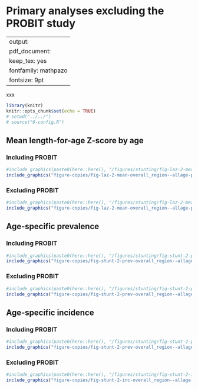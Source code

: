 # Primary analyses excluding the PROBIT study {#exclude-PROBIT}

---
output:
  pdf_document:
    keep_tex: yes
fontfamily: mathpazo
fontsize: 9pt
---

\raggedright

xxx

```r
library(knitr)
knitr::opts_chunk$set(echo = TRUE)
# setwd("../../")
# source("0-config.R")

```

<!-- ##################################################################################### -->
## Mean length-for-age Z-score by age

### Including PROBIT
```r
#include_graphics(paste0(here::here(), "/figures/stunting/fig-laz-2-mean-overall_region--allage-primary.png"))
include_graphics("figure-copies/fig-laz-2-mean-overall_region--allage-primary.png")
```

### Excluding PROBIT
```r
#include_graphics(paste0(here::here(), "/figures/stunting/fig-laz-2-mean-overall_region--allage-primary_no_probit.png"))
include_graphics("figure-copies/fig-laz-2-mean-overall_region--allage-primary_no_probit.png")
```


<!-- ##################################################################################### -->
## Age-specific prevalence

### Including PROBIT
```r
#include_graphics(paste0(here::here(), "/figures/stunting/fig-stunt-2-prev-overall_region--allage-primary.png"))
include_graphics("figure-copies/fig-stunt-2-prev-overall_region--allage-primary.png")
```

### Excluding PROBIT
```r
#include_graphics(paste0(here::here(), "/figures/stunting/fig-stunt-2-prev-overall_region--allage-primary_no_probit.png"))
include_graphics("figure-copies/fig-stunt-2-prev-overall_region--allage-primary_no_probit.png")
```

<!-- ##################################################################################### -->
## Age-specific incidence

### Including PROBIT
```r
#include_graphics(paste0(here::here(), "/figures/stunting/fig-stunt-2-prev-overall_region--allage-primary.png"))
include_graphics("figure-copies/fig-stunt-2-prev-overall_region--allage-primary.png")
```

### Excluding PROBIT
```r
#include_graphics(paste0(here::here(), "/figures/stunting/fig-stunt-2-inc-overall_region--allage-primary.png ))
include_graphics("figure-copies/fig-stunt-2-inc-overall_region--allage-primary_no_probit.png")
```




